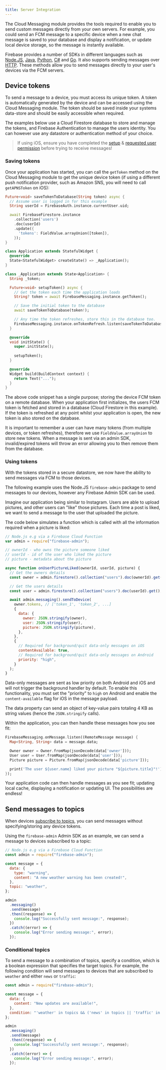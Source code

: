```yaml
---
title: Server Integration
---
```


The Cloud Messaging module provides the tools required to enable you to send custom messages directly from your own servers.
For example, you could send an FCM message to a specific device when a new chat message is saved to your database and display
a notification, or update local device storage, so the message is instantly available.

Firebase provides a number of SDKs in different languages such as [Node.JS](https://www.npmjs.com/package/firebase-admin),
[Java](https://firebase.google.com/docs/reference/admin/java/reference/com/google/firebase/messaging/package-summary),
[Python](https://firebase.google.com/docs/reference/admin/python/firebase_admin.messaging),
[C#](https://firebase.google.com/docs/reference/admin/dotnet/namespace/firebase-admin/messaging) and
[Go](https://godoc.org/firebase.google.com/go/messaging). It also supports sending messages over
[HTTP](https://firebase.google.com/docs/reference/fcm/rest/v1/projects.messages). These methods allow you to send messages
directly to your user's devices via the FCM servers.

## Device tokens

To send a message to a device, you must access its unique token.
A token is automatically generated by the device and can be accessed using the Cloud Messaging module.
The token should be saved inside your systems data-store and should be easily accessible when required.

The examples below use a Cloud Firestore database to store and manage the tokens, and Firebase Authentication to manage the users identity.
You can however use any datastore or authentication method of your choice.

> If using iOS, ensure you have completed the [setup](apple-integration.mdx) & [requested user permission](permissions.mdx) before trying to receive messages!

### Saving tokens

Once your application has started, you can call the `getToken` method on the Cloud Messaging module to get the unique
device token (if using a different push notification provider, such as Amazon SNS, you will need to call `getAPNSToken` on iOS):

```dart
Future<void> saveTokenToDatabase(String token) async {
  // Assume user is logged in for this example
  String userId = FirebaseAuth.instance.currentUser.uid;

  await FirebaseFirestore.instance
    .collection('users')
    .doc(userId)
    .update({
      'tokens': FieldValue.arrayUnion([token]),
    });
}

class Application extends StatefulWidget {
  @override
  State<StatefulWidget> createState() => _Application();
}

class _Application extends State<Application> {
  String _token;

  Future<void> setupToken() async {
    // Get the token each time the application loads
    String? token = await FirebaseMessaging.instance.getToken();

    // Save the initial token to the database
    await saveTokenToDatabase(token!);

    // Any time the token refreshes, store this in the database too.
    FirebaseMessaging.instance.onTokenRefresh.listen(saveTokenToDatabase);
  }

  @override
  void initState() {
    super.initState();
    
    setupToken();
  }

  @override
  Widget build(BuildContext context) {
    return Text("...");
  }
}
```

The above code snippet has a single purpose; storing the device FCM token on a remote database. When your application first initializes, the
users FCM token is fetched and stored in a database (Cloud Firestore in this example). If the token is refreshed at any point whilst your application
is open, the new token is also stored on the database.

It is important to remember a user can have many tokens (from multiple devices, or token refreshes), therefore we use `FieldValue.arrayUnion` to store
new tokens. When a message is sent via an admin SDK, invalid/expired tokens will throw an error allowing you to then remove them from the database.

### Using tokens

With the tokens stored in a secure datastore, we now have the ability to send messages via FCM to those devices.

The following example uses the Node.JS `firebase-admin` package to send messages to our devices, however any Firebase Admin SDK can be used.

Imagine our application being similar to Instagram. Users are able to upload pictures, and other users can "like" those pictures.
Each time a post is liked, we want to send a message to the user that uploaded the picture.

The code below simulates a function which is called with all the information required when a picture is liked:

```js
// Node.js e.g via a Firebase Cloud Function
var admin = require("firebase-admin");

// ownerId - who owns the picture someone liked
// userId - id of the user who liked the picture
// picture - metadata about the picture

async function onUserPictureLiked(ownerId, userId, picture) {
  // Get the owners details
  const owner = admin.firestore().collection("users").doc(ownerId).get();

  // Get the users details
  const user = admin.firestore().collection("users").doc(userId).get();

  await admin.messaging().sendToDevice(
    owner.tokens, // ['token_1', 'token_2', ...]
    {
      data: {
        owner: JSON.stringify(owner),
        user: JSON.stringify(user),
        picture: JSON.stringify(picture),
      },
    },
    {
      // Required for background/quit data-only messages on iOS
      contentAvailable: true,
      // Required for background/quit data-only messages on Android
      priority: "high",
    }
  );
}
```

Data-only messages are sent as low priority on both Android and iOS and will not trigger the background handler by default. To enable this
functionality, you must set the "priority" to `high` on Android and enable the `content-available` flag for iOS in the message payload.

The data property can send an object of key-value pairs totaling 4 KB as string values (hence the `JSON.stringify` calls).

Within the application, you can then handle these messages how you see fit:

```dart
FirebaseMessaging.onMessage.listen((RemoteMessage message) {
  Map<String, String> data = message.data;

  Owner owner = Owner.fromMap(jsonDecode(data['owner']));
  User user = User.fromMap(jsonDecode(data['user']));
  Picture picture = Picture.fromMap(jsonDecode(data['picture']));

  print('The user ${user.name} liked your picture "${picture.title}"!');
});
```

Your application code can then handle messages as you see fit; updating local cache, displaying a notification or updating UI. The possibilities are endless!

## Send messages to topics

When devices [subscribe to topics](usage.mdx#subscribing-to-topics), you can send messages without specifying/storing any device tokens.

Using the `firebase-admin` Admin SDK as an example, we can send a message to devices subscribed to a topic:

```js
// Node.js e.g via a Firebase Cloud Function
const admin = require("firebase-admin");

const message = {
  data: {
    type: "warning",
    content: "A new weather warning has been created!",
  },
  topic: "weather",
};

admin
  .messaging()
  .send(message)
  .then((response) => {
    console.log("Successfully sent message:", response);
  })
  .catch((error) => {
    console.log("Error sending message:", error);
  });
```

### Conditional topics

To send a message to a combination of topics, specify a condition, which is a boolean expression that specifies the target topics.
For example, the following condition will send messages to devices that are subscribed to `weather` and either `news` or `traffic`:

```js
const admin = require("firebase-admin");

const message = {
  data: {
    content: "New updates are available!",
  },
  condition: "'weather' in topics && ('news' in topics || 'traffic' in topics)",
};

admin
  .messaging()
  .send(message)
  .then((response) => {
    console.log("Successfully sent message:", response);
  })
  .catch((error) => {
    console.log("Error sending message:", error);
  });
```
